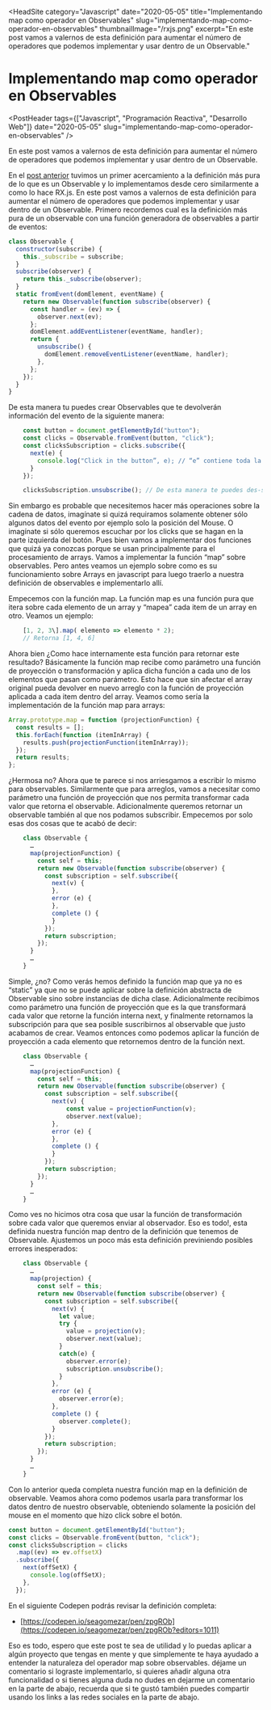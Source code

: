 
<HeadSite
  category="Javascript"
  date="2020-05-05"
  title="Implementando map como operador en Observables"
  slug="implementando-map-como-operador-en-observables"
  thumbnailImage="/rxjs.png"
  excerpt="En este post vamos a valernos de esta definición para aumentar el número de operadores que podemos implementar y usar dentro de un Observable."
></HeadSite>

# Implementando map como operador en Observables

<PostHeader
  tags={["Javascript", "Programación Reactiva", "Desarrollo Web"]}
  date="2020-05-05"
  slug="implementando-map-como-operador-en-observables"
/>

En este post vamos a valernos de esta definición para aumentar el número de operadores que podemos implementar y usar dentro de un Observable.

En el [post anterior](https://www.sebastian-gomez.com/implementando-observables-a-partir-de-eventos-en-js/) tuvimos un primer acercamiento a la definición más pura de lo que es un Observable y lo implementamos desde cero similarmente a como lo hace RX.js. En este post vamos a valernos de esta definición para aumentar el número de operadores que podemos implementar y usar dentro de un Observable. Primero recordemos cual es la definición más pura de un observable con una función generadora de observables a partir de eventos:

```js
class Observable {
  constructor(subscribe) {
    this._subscribe = subscribe;
  }
  subscribe(observer) {
    return this._subscribe(observer);
  }
  static fromEvent(domElement, eventName) {
    return new Observable(function subscribe(observer) {
      const handler = (ev) => {
        observer.next(ev);
      };
      domElement.addEventListener(eventName, handler);
      return {
        unsubscribe() {
          domElement.removeEventListener(eventName, handler);
        },
      };
    });
  }
}
```

De esta manera tu puedes crear Observables que te devolverán información del evento de la siguiente manera:

```js
    const button = document.getElementById("button");
    const clicks = Observable.fromEvent(button, "click");
    const clicksSubscription = clicks.subscribe({
      next(e) {
        console.log("Click in the button”, e); // “e” contiene toda la información del evento
      }
    });

    clicksSubscription.unsubscribe(); // De esta manera te puedes des-suscribir
```

Sin embargo es probable que necesitemos hacer más operaciones sobre la cadena de datos, imagínate si quizá requiramos solamente obtener sólo algunos datos del evento por ejemplo solo la posición del Mouse. O imagínate si sólo queremos escuchar por los clicks que se hagan en la parte izquierda del botón. Pues bien vamos a implementar dos funciones que quizá ya conozcas porque se usan principalmente para el procesamiento de arrays. Vamos a implementar la función “map” sobre observables. Pero antes veamos un ejemplo sobre como es su funcionamiento sobre Arrays en javascript para luego traerlo a nuestra definición de observables e implementarlo allí.

Empecemos con la función map. La función map es una función pura que itera sobre cada elemento de un array y “mapea” cada item de un array en otro. Veamos un ejemplo:

```js
    [1, 2, 3\].map( elemento => elemento * 2);
    // Retorna [1, 4, 6]
```

Ahora bien ¿Como hace internamente esta función para retornar este resultado? Básicamente la función map recibe como parámetro una función de proyección o transformación y aplica dicha función a cada uno de los elementos que pasan como parámetro. Esto hace que sin afectar el array original pueda devolver en nuevo arreglo con la función de proyección aplicada a cada item dentro del array. Veamos como sería la implementación de la función map para arrays:

```js
Array.prototype.map = function (projectionFunction) {
  const results = [];
  this.forEach(function (itemInArray) {
    results.push(projectionFunction(itemInArray));
  });
  return results;
};
```

¿Hermosa no? Ahora que te parece si nos arriesgamos a escribir lo mismo para observables. Similarmente que para arreglos, vamos a necesitar como parámetro una función de proyección que nos permita transformar cada valor que retorna el observable. Adicionalmente queremos retornar un observable también al que nos podamos subscribir. Empecemos por solo esas dos cosas que te acabó de decir:

```js
    class Observable {
      …
      map(projectionFunction) {
        const self = this;
        return new Observable(function subscribe(observer) {
          const subscription = self.subscribe({
            next(v) {
            },
            error (e) {
            },
            complete () {
            }
          });
          return subscription;
        });
      }
      …
    }
```

Simple, ¿no? Como verás hemos definido la función map que ya no es “static” ya que no se puede aplicar sobre la definición abstracta de Observable sino sobre instancias de dicha clase. Adicionalmente recibimos como parámetro una función de proyección que es la que transformará cada valor que retorne la función interna next, y finalmente retornamos la subscripción para que sea posible suscribirnos al observable que justo acabamos de crear. Veamos entonces como podemos aplicar la función de proyección a cada elemento que retornemos dentro de la función next.

```js
    class Observable {
      …
      map(projectionFunction) {
        const self = this;
        return new Observable(function subscribe(observer) {
          const subscription = self.subscribe({
            next(v) {
                const value = projectionFunction(v);
                observer.next(value);
            },
            error (e) {
            },
            complete () {
            }
          });
          return subscription;
        });
      }
      …
    }
```

Como ves no hicimos otra cosa que usar la función de transformación sobre cada valor que queremos enviar al observador. Eso es todo!, esta definida nuestra función map dentro de la definición que tenemos de Observable. Ajustemos un poco más esta definición previniendo posibles errores inesperados:

```js
    class Observable {
      …
      map(projection) {
        const self = this;
        return new Observable(function subscribe(observer) {
          const subscription = self.subscribe({
            next(v) {
              let value;
              try {
                value = projection(v);
                observer.next(value);
              }
              catch(e) {
                observer.error(e);
                subscription.unsubscribe();
              }
            },
            error (e) {
              observer.error(e);
            },
            complete () {
              observer.complete();
            }
          });
          return subscription;
        });
      }
      …
    }
```

Con lo anterior queda completa nuestra función map en la definición de observable. Veamos ahora como podemos usarla para transformar los datos dentro de nuestro observable, obteniendo solamente la posición del mouse en el momento que hizo click sobre el botón.

```js
const button = document.getElementById("button");
const clicks = Observable.fromEvent(button, "click");
const clicksSubscription = clicks
  .map((ev) => ev.offsetX)
  .subscribe({
    next(offSetX) {
      console.log(offSetX);
    },
  });
```

En el siguiente Codepen podrás revisar la definición completa:

- [https://codepen.io/seagomezar/pen/zpgROb](https://codepen.io/seagomezar/pen/zpgROb?editors=1011)

Eso es todo, espero que este post te sea de utilidad y lo puedas aplicar a algún proyecto que tengas en mente y que simplemente te haya ayudado a entender la naturaleza del operador map sobre observables. déjame un comentario si lograste implementarlo, si quieres añadir alguna otra funcionalidad o si tienes alguna duda no dudes en dejarme un comentario en la parte de abajo, recuerda que si te gustó también puedes compartir usando los links a las redes sociales en la parte de abajo.

<Discuss slug="implementando-map-como-operador-en-observables" />
